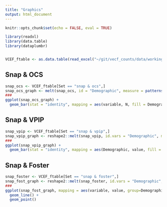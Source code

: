 ```yaml
---
title: "Graphics"
output: html_document
---
```


```r
knitr::opts_chunk$set(echo = FALSE, eval = TRUE)

library(readxl)
library(data.table)
library(dataplumbr)


VCEF_ftable <- as.data.table(read_excel("~/git/vecf_counts/data/working/VCEF_ftable.xlsx"))
```

## Snap & OCS

```r

snap_ocs <- VCEF_ftable[Set == "snap & ocs",]
snap_ocs_graph <- melt(snap_ocs, id = "Demographic", measure = patterns("20"), value.name = "N")
###
ggplot(snap_ocs_graph) + 
  geom_bar(stat = "identity", mapping = aes(variable, N, fill = Demographic))

```


## Snap & VPIP

```r

snap_vpip <- VCEF_ftable[Set == "snap & vpip",]
snap_vpip_graph <- reshape2::melt(snap_vpip, id.vars = "Demographic", measure.vars = patterns("20"))
###
ggplot(snap_vpip_graph) + 
  geom_bar(stat = "identity", mapping = aes(Demographic, value, fill = variable), position = "dodge")

```

## Snap & Foster

```r

snap_foster <- VCEF_ftable[Set == "snap & foster",]
snap_fost_graph <- reshape2::melt(snap_foster, id.vars = "Demographic", measure.vars = patterns("20"))
###
ggplot(snap_fost_graph, mapping = aes(variable, value, group=Demographic, color = Demographic)) + 
  geom_line() +
  geom_point() 

```




